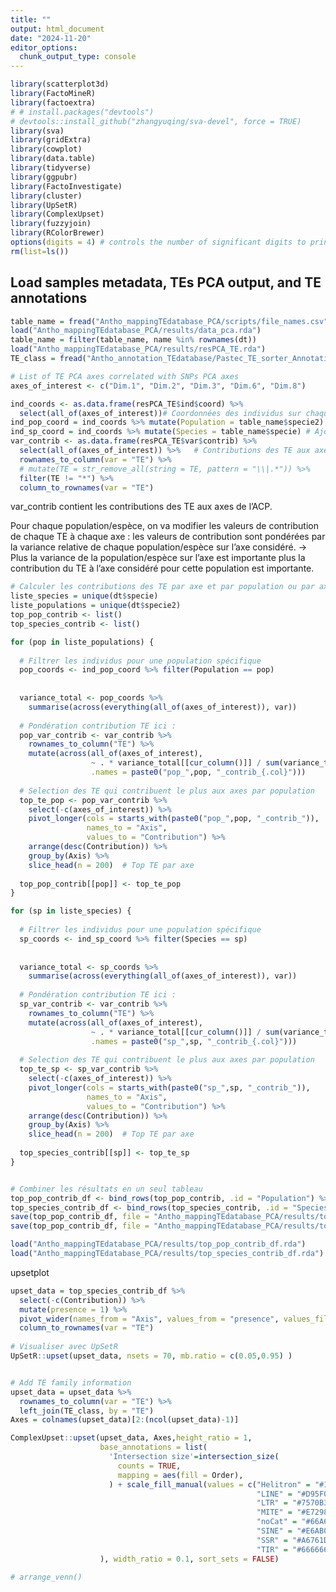 ```yaml
---
title: ""
output: html_document
date: "2024-11-20"
editor_options: 
  chunk_output_type: console
---
```


```r
library(scatterplot3d) 
library(FactoMineR)
library(factoextra)
# # install.packages("devtools")
# devtools::install_github("zhangyuqing/sva-devel", force = TRUE)
library(sva)
library(gridExtra)
library(cowplot)
library(data.table)
library(tidyverse)
library(ggpubr)
library(FactoInvestigate)
library(cluster)
library(UpSetR)
library(ComplexUpset)
library(fuzzyjoin)
library(RColorBrewer)
options(digits = 4) # controls the number of significant digits to print
rm(list=ls())

```

## Load samples metadata, TEs PCA output, and TE annotations

```r
table_name = fread("Antho_mappingTEdatabase_PCA/scripts/file_names.csv")
load("Antho_mappingTEdatabase_PCA/results/data_pca.rda")
table_name = filter(table_name, name %in% rownames(dt))
load("Antho_mappingTEdatabase_PCA/results/resPCA_TE.rda")
TE_class = fread("Antho_annotation_TEdatabase/Pastec_TE_sorter_Annotation_final_V3.csv", col.names = c("TE", "Order"))

# List of TE PCA axes correlated with SNPs PCA axes
axes_of_interest <- c("Dim.1", "Dim.2", "Dim.3", "Dim.6", "Dim.8")

ind_coords <- as.data.frame(resPCA_TE$ind$coord) %>% 
  select(all_of(axes_of_interest))# Coordonnées des individus sur chaque axe corrélé
ind_pop_coord = ind_coords %>% mutate(Population = table_name$specie2) # Ajout populations depuis métadonnées
ind_sp_coord = ind_coords %>% mutate(Species = table_name$specie) # Ajout espèce
var_contrib <- as.data.frame(resPCA_TE$var$contrib) %>% 
  select(all_of(axes_of_interest)) %>%   # Contributions des TE aux axes corrélés
  rownames_to_column(var = "TE") %>% 
  # mutate(TE = str_remove_all(string = TE, pattern = "\\|.*")) %>% 
  filter(TE != "*") %>% 
  column_to_rownames(var = "TE")

```

var_contrib contient les contributions des TE aux axes de l'ACP. 

Pour chaque population/espèce, on va modifier les valeurs de contribution de chaque TE à chaque axe :
les valeurs de contribution sont pondérées par la variance relative de chaque population/espèce sur l'axe considéré. 
-> Plus la variance de la population/espèce sur l'axe est importante plus la contribution du TE à l'axe considéré pour cette population est importante.  


```r
# Calculer les contributions des TE par axe et par population ou par axe et par espèce
liste_species = unique(dt$specie)
liste_populations = unique(dt$specie2)
top_pop_contrib <- list()
top_species_contrib <- list()

for (pop in liste_populations) {
  
  # Filtrer les individus pour une population spécifique
  pop_coords <- ind_pop_coord %>% filter(Population == pop)
  
  
  variance_total <- pop_coords %>%
    summarise(across(everything(all_of(axes_of_interest)), var))
  
  # Pondération contribution TE ici : 
  pop_var_contrib <- var_contrib %>%
    rownames_to_column("TE") %>%
    mutate(across(all_of(axes_of_interest), 
                  ~ . * variance_total[[cur_column()]] / sum(variance_total), 
                  .names = paste0("pop_",pop, "_contrib_{.col}")))
  
  # Selection des TE qui contribuent le plus aux axes par population
  top_te_pop <- pop_var_contrib %>%
    select(-c(axes_of_interest)) %>% 
    pivot_longer(cols = starts_with(paste0("pop_",pop, "_contrib_")), 
                 names_to = "Axis", 
                 values_to = "Contribution") %>%
    arrange(desc(Contribution)) %>%
    group_by(Axis) %>%
    slice_head(n = 200)  # Top TE par axe
  
  top_pop_contrib[[pop]] <- top_te_pop
}

for (sp in liste_species) {
  
  # Filtrer les individus pour une population spécifique
  sp_coords <- ind_sp_coord %>% filter(Species == sp)
  
  
  variance_total <- sp_coords %>%
    summarise(across(everything(all_of(axes_of_interest)), var))
  
  # Pondération contribution TE ici : 
  sp_var_contrib <- var_contrib %>%
    rownames_to_column("TE") %>%
    mutate(across(all_of(axes_of_interest), 
                  ~ . * variance_total[[cur_column()]] / sum(variance_total), 
                  .names = paste0("sp_",sp, "_contrib_{.col}")))
  
  # Selection des TE qui contribuent le plus aux axes par population
  top_te_sp <- sp_var_contrib %>%
    select(-c(axes_of_interest)) %>% 
    pivot_longer(cols = starts_with(paste0("sp_",sp, "_contrib_")), 
                 names_to = "Axis", 
                 values_to = "Contribution") %>%
    arrange(desc(Contribution)) %>%
    group_by(Axis) %>%
    slice_head(n = 200)  # Top TE par axe
  
  top_species_contrib[[sp]] <- top_te_sp
}


# Combiner les résultats en un seul tableau
top_pop_contrib_df <- bind_rows(top_pop_contrib, .id = "Population") %>% select(-c(Population))
top_species_contrib_df <- bind_rows(top_species_contrib, .id = "Species") %>% select(-c(Species))
save(top_pop_contrib_df, file = "Antho_mappingTEdatabase_PCA/results/top_pop_contrib_df.rda")
save(top_pop_contrib_df, file = "Antho_mappingTEdatabase_PCA/results/top_species_contrib_df.rda")

load("Antho_mappingTEdatabase_PCA/results/top_pop_contrib_df.rda")
load("Antho_mappingTEdatabase_PCA/results/top_species_contrib_df.rda")

```

upsetplot

```r

upset_data = top_species_contrib_df %>%
  select(-c(Contribution)) %>% 
  mutate(presence = 1) %>% 
  pivot_wider(names_from = "Axis", values_from = "presence", values_fill = 0) %>% 
  column_to_rownames(var = "TE")
  
# Visualiser avec UpSetR
UpSetR::upset(upset_data, nsets = 70, mb.ratio = c(0.05,0.95) )


# Add TE family information
upset_data = upset_data %>% 
  rownames_to_column(var = "TE") %>% 
  left_join(TE_class, by = "TE")
Axes = colnames(upset_data)[2:(ncol(upset_data)-1)]

ComplexUpset::upset(upset_data, Axes,height_ratio = 1,
                    base_annotations = list(
                      'Intersection size'=intersection_size(
                        counts = TRUE,
                        mapping = aes(fill = Order),
                      ) + scale_fill_manual(values = c("Helitron" = "#1B9E77",
                                                       "LINE" = "#D95F02",
                                                       "LTR" = "#7570B3",
                                                       "MITE" = "#E7298A",
                                                       "noCat" = "#66A61E",
                                                       "SINE" = "#E6AB02",
                                                       "SSR" = "#A6761D",
                                                       "TIR" = "#666666"))
                    ), width_ratio = 0.1, sort_sets = FALSE)

# arrange_venn()

```

